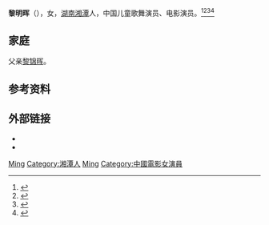'''黎明晖'''（{{bd|1909年|11月20日|2003年|12月9日}}），女，[[湖南|湖南]][[湘潭|湘潭]]人，中国儿童歌舞演员、电影演员。<ref>{{Cite book|title=华夏妇女名人词典|author=周行健主编|publisher=华夏出版社|year=1988|isbn=|location=北京|pages=}}</ref><ref>{{Cite book|title=古今中外女名人辞典|author=中国妇女管理干部学院编|publisher=中国广播电视出版社|year=1989|isbn=|location=北京|pages=}}</ref><ref>{{Cite book|title=中国妇女名人录|author=薛维维; 慕群|publisher=陕西人民出版社|year=1988|isbn=|location=西安|pages=}}</ref><ref>{{Cite book|title=中国当代艺术界名人录|author=中国名人研究院编; 异天, 戈德主编|publisher=社会科学文献出版社|year=1993|isbn=|location=北京|pages=}}</ref>

== 家庭 ==
父亲[[黎锦晖|黎锦晖]]。

== 参考资料 ==
{{reflist}}

== 外部链接 ==
*{{Douban people}}
*{{1905 star}}
{{中国人物小作品}}

{{Authority control}}
{{DEFAULTSORT:Li黎}}
[[Category:黎姓|Ming]]
[[Category:湘潭人|Category:湘潭人]]
[[Category:湘潭黎氏|Ming]]
[[Category:中國電影女演員|Category:中國電影女演員]]